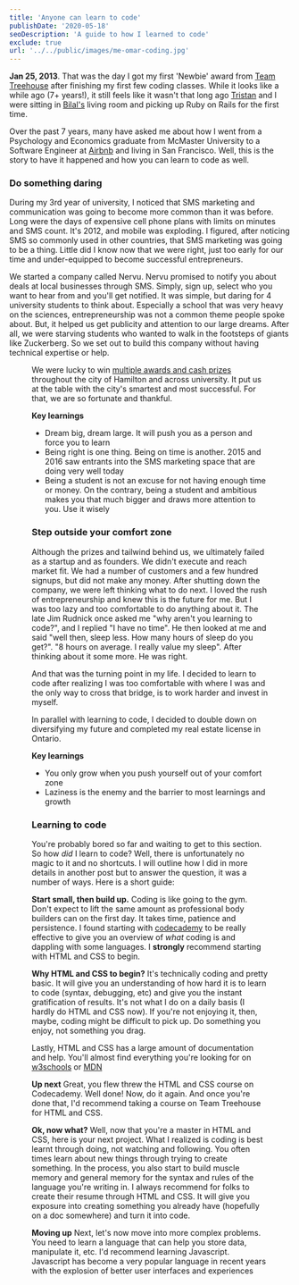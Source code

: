```yaml
---
title: 'Anyone can learn to code'
publishDate: '2020-05-18'
seoDescription: 'A guide to how I learned to code'
exclude: true
url: '../../public/images/me-omar-coding.jpg'
---
```


**Jan 25, 2013**. That was the day I got my first 'Newbie' award from [Team Treehouse](https://teamtreehouse.com/mohamedelmahallawy) after finishing my first few coding classes.
While it looks like a while ago (7+ years!), it still feels like it wasn't that long ago [Tristan](https://twitter.com/tristantoye) and I were sitting in [Bilal's](https://twitter.com/sBilalHusain)
living room and picking up Ruby on Rails for the first time.

Over the past 7 years, many have asked me about how I went from a Psychology and Economics graduate from McMaster University to a Software Engineer at [Airbnb](https://www.airbnb.com) and living in San Francisco.
Well, this is the story to have it happened and how you can learn to code as well.

### Do something daring

During my 3rd year of university, I noticed that SMS marketing and communication was going to become more common than it was before. Long were the days of expensive cell phone plans with limits on minutes and SMS count.
It's 2012, and mobile was exploding. I figured, after noticing SMS so commonly used in other countries, that SMS marketing was going to be a thing. Little did I know now that we were right, just too early for our
time and under-equipped to become successful entrepreneurs.

We started a company called Nervu. Nervu promised to notify you about deals at local businesses through SMS. Simply, sign up, select who you want to hear from and you'll get notified. It was simple, but daring for 4
university students to think about. Especially a school that was very heavy on the sciences, entrepreneurship was not a common theme people spoke about. But, it helped us get publicity and attention to our large dreams.
After all, we were starving students who wanted to walk in the footsteps of giants like Zuckerberg. So we set out to build this company without having technical expertise or help.

<Figure
  src="https://images.thestar.com/YaZlPs4-FlKMZO55A_Rwg-fL_Xo=/1086x688/smart/filters:cb(2700061000)/https://www.thespec.com/content/dam/thespec/business/2012/10/04/tidy-feeder-cleans-up-at-lion-s-lair/459f6e104b1d8072b427a1a50a71_Gallery.jpg"
  alt=""
  caption="On stage at Lion's Lair winning $15k"
/>

We were lucky to win [multiple awards and cash prizes](https://www.thespec.com/business/2012/10/04/tidy-feeder-cleans-up-at-lion-s-lair.html) throughout the city of Hamilton and across university. It put us at the table with
the city's smartest and most successful. For that, we are so fortunate and thankful.

**Key learnings**

- Dream big, dream large. It will push you as a person and force you to learn
- Being right is one thing. Being on time is another. 2015 and 2016 saw entrants into the SMS marketing space that are doing very well today
- Being a student is not an excuse for not having enough time or money. On the contrary, being a student and ambitious makes you that much bigger and draws more attention to you. Use it wisely

### Step outside your comfort zone

Although the prizes and tailwind behind us, we ultimately failed as a startup and as founders. We didn't execute and reach market fit. We had a number of customers and a few hundred signups, but did not make any money.
After shutting down the company, we were left thinking what to do next. I loved the rush of entrepreneurship and knew this is the future for me. But I was too lazy and too comfortable to do anything about it.
The late Jim Rudnick once asked me "why aren't you learning to code?", and I replied "I have no time". He then looked at me and said "well then, sleep less. How many hours of sleep do you get?". "8 hours on average. I really value my sleep". After thinking about it some more. He was right.

And that was the turning point in my life. I decided to learn to code after realizing I was too comfortable with where I was and the only way to cross that bridge, is to work harder and invest in myself.

In parallel with learning to code, I decided to double down on diversifying my future and completed my real estate license in Ontario.

**Key learnings**

- You only grow when you push yourself out of your comfort zone
- Laziness is the enemy and the barrier to most learnings and growth

### Learning to code

You're probably bored so far and waiting to get to this section. So how _did_ I learn to code? Well, there is unfortunately no magic to it and no shortcuts. I will outline how I did in more details in another post but to answer
the question, it was a number of ways. Here is a short guide:

**Start small, then build up.**
Coding is like going to the gym. Don't expect to lift the same amount as professional body builders can on the first day. It takes time, patience and persistence. I found starting with [codecademy](https://www.codecademy.com) to be really effective to
give you an overview of _what_ coding is and dappling with some languages. I **strongly** recommend starting with HTML and CSS to begin.

**Why HTML and CSS to begin?**
It's technically coding and pretty basic. It will give you an understanding of how hard it is to learn to code (syntax, debugging, etc) and give you the instant gratification of results. It's not what I do on a daily basis (I hardly do HTML and CSS now).
If you're not enjoying it, then, maybe, coding might be difficult to pick up. Do something you enjoy, not something you drag.

Lastly, HTML and CSS has a large amount of documentation and help. You'll almost find everything you're looking for on [w3schools](https://www.w3schools.com/html/) or [MDN](https://developer.mozilla.org/en-US/docs/Web/HTML)

**Up next**
Great, you flew threw the HTML and CSS course on Codecademy. Well done! Now, do it again. And once you're done that, I'd recommend taking a course on Team Treehouse for HTML and CSS.

**Ok, now what?**
Well, now that you're a master in HTML and CSS, here is your next project. What I realized is coding is best learnt through doing, not watching and following. You often times learn about new things through trying to create something.
In the process, you also start to build muscle memory and general memory for the syntax and rules of the language you're writing in. I always recommend for folks to create their resume through HTML and CSS.
It will give you exposure into creating something you already have (hopefully on a doc somewhere) and turn it into code.

**Moving up**
Next, let's now move into more complex problems. You need to learn a language that can help you store data, manipulate it, etc. I'd recommend learning Javascript. Javascript has become a very popular language in recent years
with the explosion of better user interfaces and experiences
